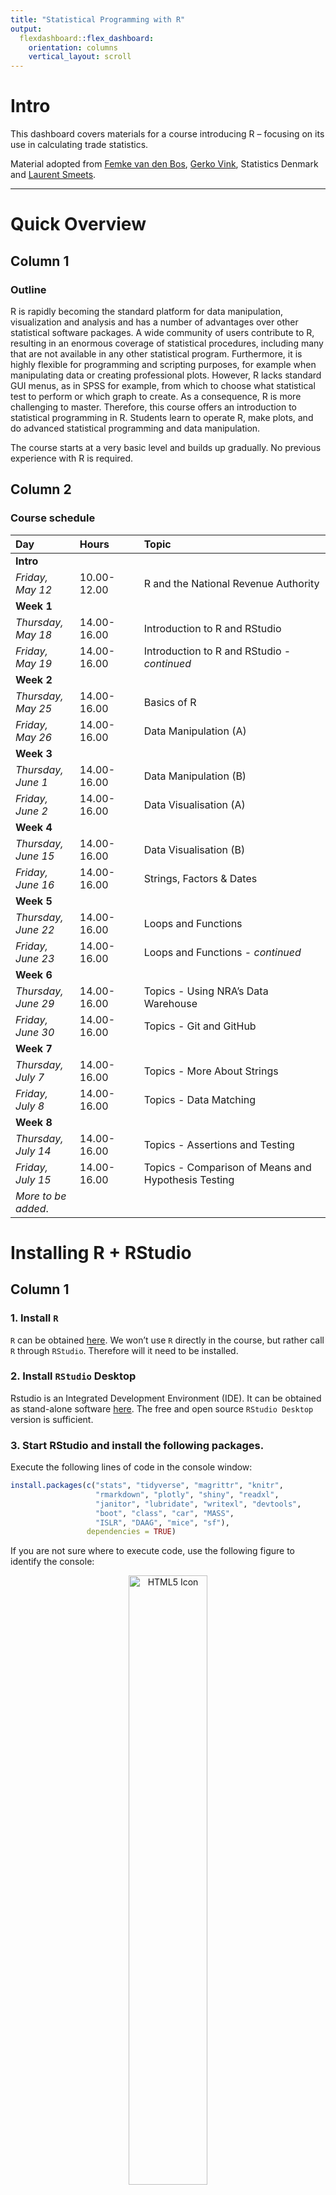 ```yaml
---
title: "Statistical Programming with R"
output: 
  flexdashboard::flex_dashboard:
    orientation: columns
    vertical_layout: scroll
---
```




<!-- ```{r setup, include=FALSE} -->
<!-- knitr::opts_chunk$set(echo = TRUE) -->
<!-- library(vembedr) -->

<!-- ``` -->



# Intro {.sidebar}

This dashboard covers materials for a course introducing R -- focusing on its use in calculating trade statistics.

Material adopted from [Femke van den Bos](https://github.com/femkevdbos/RGhana), [Gerko Vink](https://github.com/gerkovink/R), Statistics Denmark and [Laurent Smeets](https://github.com/Laurent-Smeets-GSS-Account/RGhana).


---
# Quick Overview

## Column 1

### Outline
R is rapidly becoming the standard platform for data manipulation, visualization and analysis and has a number of advantages over other statistical software packages. A wide community of users contribute to R, resulting in an enormous coverage of statistical procedures, including many that are not available in any other statistical program. Furthermore, it is highly flexible for programming and scripting purposes, for example when manipulating data or creating professional plots. However, R lacks standard GUI menus, as in SPSS for example, from which to choose what statistical test to perform or which graph to create. As a consequence, R is more challenging to master. Therefore, this course offers an introduction to statistical programming in R. Students learn to operate R, make plots, and do advanced statistical programming and data manipulation. 


The course starts at a very basic level and builds up gradually. No previous experience with R is required.

## Column 2

### Course schedule 
| Day         | Hours       | Topic                               | 
|:------------|:------------|:------------------------------------|
| **Intro**             |             |                                 |
| *Friday, May 12*      | 10.00-12.00 | R and the National Revenue Authority   |
| **Week 1**            |             |                                 |
| *Thursday, May 18*    | 14.00-16.00 | Introduction to R and RStudio   |
| *Friday, May 19*      | 14.00-16.00 | Introduction to R and RStudio - *continued*   |
| **Week 2**            |             |                                 |
| *Thursday, May 25*    | 14.00-16.00 | Basics of R |
| *Friday, May 26*      | 14.00-16.00 | Data Manipulation (A)  |
| **Week 3**            |             |                                 |
| *Thursday, June 1*    | 14.00-16.00 | Data Manipulation (B)               |
| *Friday, June 2*      | 14.00-16.00 | Data Visualisation (A)               |
| **Week 4**            |             |                                 |
| *Thursday, June 15*   | 14.00-16.00 | Data Visualisation (B)            |
| *Friday, June 16*     | 14.00-16.00 | Strings, Factors & Dates       |
| **Week 5**            |             |                                 |
| *Thursday, June 22*   | 14.00-16.00 | Loops and Functions  |
| *Friday, June 23*     | 14.00-16.00 | Loops and Functions - *continued* |
| **Week 6**            |             |                                 |
| *Thursday, June 29*   | 14.00-16.00 | Topics - Using NRA's Data Warehouse  |
| *Friday, June 30*     | 14.00-16.00 | Topics - Git and GitHub |
| **Week 7**            |             |                                 |
| *Thursday, July 7*    | 14.00-16.00 | Topics - More About Strings |
| *Friday, July 8*      | 14.00-16.00 | Topics - Data Matching |
| **Week 8**            |             |                                 |
| *Thursday, July 14*   | 14.00-16.00 | Topics - Assertions and Testing |
| *Friday, July 15*     | 14.00-16.00 | Topics - Comparison of Means and Hypothesis Testing |
| *More to be added*.   |             |       |


# Installing R + RStudio

## Column 1

### **1. Install `R`**
`R` can be obtained [here](https://cran.r-project.org). We won't use `R` directly in the course, but rather call `R` through `RStudio`. Therefore will it need to be installed. 

### **2. Install `RStudio` Desktop**

Rstudio is an Integrated Development Environment (IDE). It can be obtained as stand-alone software [here](https://www.posit.co/downloads/). The free and open source `RStudio Desktop` version is sufficient.

### **3. Start RStudio and install the following packages. **

Execute the following lines of code in the console window:

```r
install.packages(c("stats", "tidyverse", "magrittr", "knitr", 
                   "rmarkdown", "plotly", "shiny", "readxl",
                   "janitor", "lubridate", "writexl", "devtools", 
                   "boot", "class", "car", "MASS", 
                   "ISLR", "DAAG", "mice", "sf"), 
                 dependencies = TRUE)
```


If you are not sure where to execute code, use the following figure to identify the console:

<center>
  <img src="assets/console.png" alt="HTML5 Icon" width = 50%>
</center>

Just copy and paste the installation command and press the return key. When asked 

```r
Do you want to install from sources the package which needs 
compilation? (Yes/no/cancel)
```

type `Yes` in the console and press the return key. 




# Introduction

## Column 1

### Week 1 & 2 -- Introduction to R
We'll adapt the course as we go. To ensure that you work with the latest iteration of the course materials, be sure to access the materials online.

- Part A: Introduction
    - [Lecture A](Contents/Material/Part A - Introduction/Lecture_A.html){target="_blank"}
    - [Practical A](Contents/Material/Part A - Introduction/Practical_A.html){target="_blank"}
    - [`notebook.R`](Contents/Material/Part A - Introduction/notebook.R){target="_blank"}
    - [`markdown.Rmd`](Contents/Material/Part A - Introduction/markdown.Rmd){target="_blank"}

- Part B: Basics of R
    - [Lecture B](Contents/Material/Part B - How is R organized/Lecture_B.html){target="_blank"}
    - [Practical B](Contents/Material/Part B - How is R organized/Practical_B.html){target="_blank"}
    - [Solutions to Practical B](Contents/Material/Part B - How is R organized/Practical_B_walkthrough.html){target="_blank"}
    - [`boys.RData`](Contents/Material/Part B - How is R organized/boys.RData)


## Column 2

### Useful references

- [The tidyverse style guide](https://style.tidyverse.org)

The above links are useful references that connect to today's materials. 

### About `rmarkdown`

<iframe src="https://player.vimeo.com/video/178485416?color=428bca&title=0&byline=0&portrait=0" data-external= "1"
height = "300" width="450" frameborder="0"> </iframe>

<br>
See also [this `rmarkdown` cheat sheet](Contents/Material/Part A - Introduction/rmarkdown_cheat_sheet.pdf).

# Data Manipulation

## Column 1

### Week 3 -- Data Manipulation in R
We'll adapt the course as we go. To ensure that you work with the latest iteration of the course materials, be sure to access the materials online.

- Part C: Data manipulation
    - [Lecture C](Contents/Material/Part C - Data manipulation/Lecture_C.html)
    - [Lecture on dplyr](Contents/Material/happy_scientist-master/dplyr/intro_to_tidyverse_dplyr.html)
    - [Practical C](Contents/Material/Part C - Data manipulation/Practical_C.html)


## Column 2

### Useful references
<!-- - [The Google R style guide](https://google.github.io/styleguide/Rguide.xml) -->
- [`magrittr`](https://magrittr.tidyverse.org)
- [`R` for Data Science](http://r4ds.had.co.nz) - [Chapter 18 on pipes](http://r4ds.had.co.nz/pipes.html)
- [R-bloggers tutorial on pipes](https://www.r-bloggers.com/2017/12/pipes-in-r-tutorial-for-beginners/)


The above links are useful references that connect to today's materials.



# Data Visualisation

## Column 1

### Week 4 -- Data Visualation in Base R and ggplot2

For this section, we will focus on data visualization and apply this to the trade data as well.

- Introduction to data visualization:
  - [Lecture Data Visualization](Contents/Material/happy_scientist-master/ggplot2/intro_to_tidyverse_ggplot2.html){target="_blank"}
  - [Practical ggplot - 1](Contents/Material/happy_scientist-master/ggplot2/exercises.Rmd){target="_blank"}
  - [diabetes.csv](Contents/Material/happy_scientist-master/ggplot2/diabetes.csv)

- Recap: Data visualization
    - [Recap Lecture ggplot](Contents/Material/Part E - Data visualization/Lecture_E_new.html){target="_blank"}
    - [Practical ggplot - 2](Contents/Material/Part E - Data visualization/Practical_E_webex_ggplot.html){target="_blank"}


## Column 2

### Useful resources:
- [A Layered Grammar of Graphics](https://vita.had.co.nz/papers/layered-grammar.html)
- [ggplot2 Book](https://ggplot2-book.org) 


# Loops and Functions

## Column 1

### Week 5 -- Loops and Functions

We'll now focus on loops and functions for the next two weeks. Loops allow you to replace repetitive sections of code that would be tedious or impossible to write without them. Functions allow you to re-use code that you write, and are especially useful for saving time on common tasks. They are also much easier to debug than copy-pasted code.

- Introduction to loops in R:
  - [Lecture Loops & Functions](Contents/Material/Part F - Loops and functions/Lecture_F_new.html){target="_blank"}
  - [Practical - Loops & Functions](Contents/Material/Part F - Loops and functions/Practical_F.html){target="_blank"}


## Column 2

### Useful resources:
- [R for Data Science](https://r4ds.had.co.nz)




# Topics

### Introduction
To be developed as we progress through the training.




# Further Studies

## Column 1

### Tips and tricks
The final tips and tricks that were discussed on Wednesday afternoon can be found here.

- [Final tips and tricks](Contents/Material/Final tips and tricks.pdf){target="_blank"}



### Additional material

The following references are currently available for free, either as pdfs or as extensive webpages (written with [RMarkdown](https://rmarkdown.rstudio.com/) and [bookdown](https://bookdown.org/)). They are all very useful and we highly recommend them. 

- [R for Data Science](https://r4ds.had.co.nz): written by Hadley Wickham and Garrett Grolemund this book relies almost exclusively on the [tidyverse](https://www.tidyverse.org/) approach to data analysis. Many highly effective tools will be right at your fingertips after reading this book and working through the many exercises.
- [Hands-On Programming with R](https://rstudio-education.github.io/hopr/): a great read by Garrett Grolemund emphasizing programming techniques with R. 
- [Advanced R](https://adv-r.hadley.nz/): You want to gain deeper knowledge of R and you wnat to learn from one of the most influential R contributors. This one is for you!
- [Introduction to Statistical Learning](http://faculty.marshall.usc.edu/gareth-james/ISL/): an introductory book on statistical learning, with applications in R. The R code is somewhat old-style and you might be able to find newer packages for the tasks, but ths is a solid read well worth the effort.
- [Happy Git and GitHub for the useR ](https://happygitwithr.com/index.html): a great introduction to version control using Git and GitHub together with RStudio. Written by Jenny Bryan in a very concise style. Highly recommended!



# Additional Material

### Introduction
I am always available for any questions, so always feel free to come by my office.

Your own motivation and dedication will determine how much progress you make. The more time you invest in learning R, the better you will get of course! Therefore, I would like this progress to be very much driven by what you want to learn, so please come up with topics to discuss yourself as well and I will adjust the assignments and discussions based on that.

### Additional lectures + practicals:

- [Lecture Data Visualization](Contents/Material/happy_scientist-master/ggplot2/intro_to_tidyverse_ggplot2.html){target="_blank"}
- [Practical ggplot - 1](Contents/Material/happy_scientist-master/ggplot2/exercises.Rmd){target="_blank"} 
- [Solutions - Practical ggplot - 1](Contents/Material/happy_scientist-master/ggplot2/solutions.Rmd){target="_blank"}
- [diabetes.csv](Contents/Material/happy_scientist-master/ggplot2/diabetes.csv)
- [Recap Lecture ggplot](Contents/Material/Part E - Data visualization/Lecture_E_new.html){target="_blank"}
- [Practical ggplot - 2](Contents/Material/Part E - Data visualization/Practical_E_webex_ggplot.html){target="_blank"}
- [Recap of R Training Lecture](Contents/Material/Trade/Recap_Lecture.html){target="_blank"}


### Assignments + solutions
Assignments:

- [Assignment 1](Contents/Material/Trade/Assignments/Trade_Assignment_1.html){target="_blank"}
- [Assignment 2](Contents/Material/Trade/Assignments/Trade_Assignment_2.html){target="_blank"}
- [Assignment 3](Contents/Material/Trade/Assignments/Trade_Assignment_3.html){target="_blank"}
- [Assignment 4](Contents/Material/Trade/Assignments/Trade_Assignment_4.html){target="_blank"}
- [Assignment 5](Contents/Material/Trade/Assignments/Trade_Assignment_5.html){target="_blank"}

Solutions to assignments:

- [Solution to Assignment 1](Contents/Material/Trade/Assignments/Solution_Assignment_1.html){target="_blank"}
- [Solution to Assignment 2](Contents/Material/Trade/Assignments/Trade_Solution_2.html){target="_blank"}
- [Solution to Assignment 3](Contents/Material/Trade/Assignments/Trade_Solution_3.html){target="_blank"}





